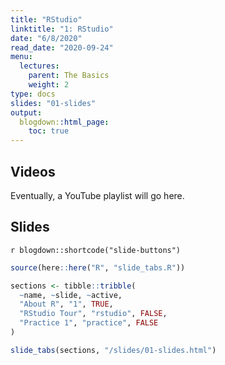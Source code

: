 ```yaml
---
title: "RStudio"
linktitle: "1: RStudio"
date: "6/8/2020"
read_date: "2020-09-24"
menu:
  lectures:
    parent: The Basics
    weight: 2
type: docs
slides: "01-slides"
output:
  blogdown::html_page:
    toc: true
---
```


## Videos

Eventually, a YouTube playlist will go here. 

## Slides

`r blogdown::shortcode("slide-buttons")`

```r

source(here::here("R", "slide_tabs.R"))

sections <- tibble::tribble(
  ~name, ~slide, ~active,
  "About R", "1", TRUE,
  "RStudio Tour", "rstudio", FALSE,
  "Practice 1", "practice", FALSE
)

slide_tabs(sections, "/slides/01-slides.html")
```


